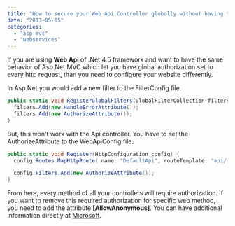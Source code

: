 ```yaml
---
title: "How to secure your Web Api Controller globally without having to use Authorize attribute"
date: "2013-05-05"
categories: 
  - "asp-mvc"
  - "webservices"
---
```


If you are using **Web Api** of .Net 4.5 framework and want to have the same behavior of Asp.Net MVC which let you have global authorization set to every http request, than you need to configure your website differently.

In Asp.Net you would add a new filter to the FilterConfig file.

```csharp
public static void RegisterGlobalFilters(GlobalFilterCollection filters) { 
  filters.Add(new HandleErrorAttribute()); 
  filters.Add(new AuthorizeAttribute()); 
} 
```

But, this won't work with the Api controller. You have to set the AuthorizeAttribute to the WebApiConfig file.

```csharp
public static void Register(HttpConfiguration config) { 
  config.Routes.MapHttpRoute( name: "DefaultApi", routeTemplate: "api/{controller}/{id}", defaults: new { id = RouteParameter.Optional } );

  config.Filters.Add(new AuthorizeAttribute()); 
} 
```

From here, every method of all your controllers will require authorization. If you want to remove this required authorization for specific web method, you need to add the attribute **[AllowAnonymous]**. You can have additional information directly at [Microsoft](http://www.asp.net/web-api/overview/security/authentication-and-authorization-in-aspnet-web-api).
